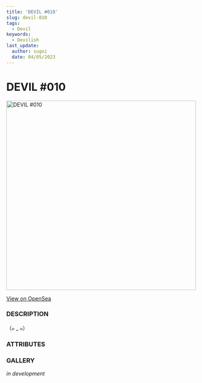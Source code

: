 ```yaml
---
title: 'DEVIL #010'
slug: devil-010
tags:
  - Devil
keywords:
  - Devilish
last_update:
  author: sugoi
  date: 04/05/2023
---
```



# DEVIL #010

<img src="https://nft-cdn.alchemy.com/eth-mainnet/12bba68b62554149d140f5f3d5a14d4f" alt="DEVIL #010" width="500" />

[View on OpenSea](https://opensea.io/assets/ethereum/0x231EDa2D0E36E5254515B7625D1201f7b4617cf4/9)

### DESCRIPTION

（๑ _ ๑）

### ATTRIBUTES

<AttributeTag traitType="HUMANITY" value="NULL" />
<AttributeTag traitType="TYPE" value="DEVIL" />
<AttributeTag traitType="SUBTYPE" value="N/A" />


### GALLERY

*in development*

